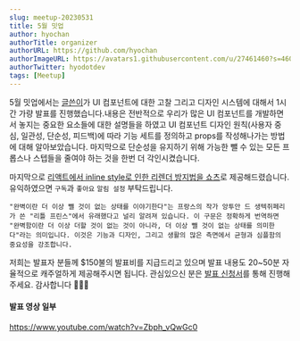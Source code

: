 ```yaml
---
slug: meetup-20230531
title: 5월 밋업
author: hyochan
authorTitle: organizer
authorURL: https://github.com/hyochan
authorImageURL: https://avatars1.githubusercontent.com/u/27461460?s=460&u=b5860875e26d33fd70fd210f4ea74f81cdf9d99b&v=4
authorTwitter: hyodotdev
tags: [Meetup]
---
```



5월 밋업에서는 [글쓴이](https://github.com/hyochan)가 UI 컴포넌트에 대한 고찰 그리고 디자인 시스템에 대해서 1시간 가량 발표를 진행했습니다.내용은 전반적으로 우리가 많은 UI 컴포넌트를 개발하면서 놓지는 중요한 요소들에 대한 설명들을 하였고 UI 컴포넌트 디자인 원칙(사용자 중심, 일관성, 단순성, 피드백)에 따라 기능 세트를 정의하고 props를 작성해나가는 방법에 대해 알아보았습니다. 마지막으로 단순성을 유지하기 위해 가능한 뺄 수 있는 모든 프롭스나 스텝들을 줄여야 하는 것을 한번 더 각인시켰습니다.

마지막으로 [리액트에서 inline style로 인한 리렌더 방지법을 쇼츠](https://www.youtube.com/shorts/2RPtB9LgfIw)로 제공해드렸습니다. 유익하였으면 `구독`과 `좋아요` `알림 설정` 부탁드립니다.

```
"완벽이란 더 이상 뺄 것이 없는 상태를 이야기한다"는 프랑스의 작가 앙투안 드 생텍쥐페리가 쓴 "리틀 프린스"에서 유래했다고 널리 알려져 있습니다. 이 구문은 정확하게 번역하면 "완벽함이란 더 이상 더할 것이 없는 것이 아니라, 더 이상 뺄 것이 없는 상태를 의미한다"라는 의미입니다. 이것은 기능과 디자인, 그리고 생활의 많은 측면에서 균형과 심플함의 중요성을 강조합니다.
```

저희는 발표자 분들께 $150불의 발표비를 지급드리고 있으며 발표 내용도 20~50분 자율적으로 캐주얼하게 제공해주시면 됩니다. 관심있으신 분은 [발표 신청서](https://forms.gle/x6oAt28FnepAAJtp6)를 통해 진행해주세요. 감사합니다 🙇🏻‍♂️

#### 발표 영상 일부

https://www.youtube.com/watch?v=Zbph_vQwGc0

<AdFitMobileBanner
  unit="DAN-h9aPNdWQH8MvhaeY"
  className="adfit-middle-mobile-2023-05-31"
/>
